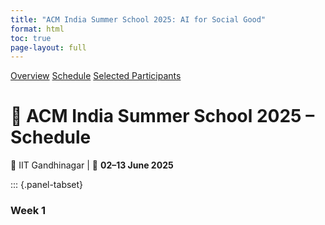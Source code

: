 ```yaml
---
title: "ACM India Summer School 2025: AI for Social Good"
format: html
toc: true
page-layout: full
---
```


::: {.event-navigation}
[Overview](index.qmd)
[Schedule](schedule.qmd)
[Selected Participants](selected.qmd)
:::



# 📅 ACM India Summer School 2025 – Schedule  
📍 IIT Gandhinagar | 📆 **02–13 June 2025**

::: {.panel-tabset}

### Week 1  